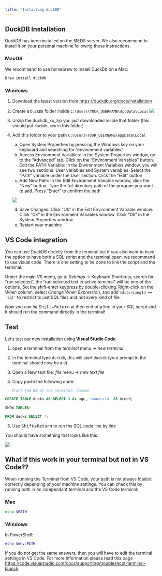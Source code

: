```yaml
---
title: "Installing duckDB"
---
```


## DuckDB Installation

DuckDB has been installed on the MEDS server. We also recommend to install it on your personal machine following those instructions.

### MacOS

We recommend to use homebrew to install DuckDb on a Mac:

```bash
brew install duckdb
```


### Windows

1.  Download the latest version from <https://duckdb.org/docs/installation/>

2.  Create a `DuckDB` folder inside `C:\Users\YOUR_USERNAME\AppData\Local` ![](img/duckdb-windows_folder.png)

3.  Unzip the duckdb_xx_zip you just downloaded inside that folder (this should put `duckdb.exe` in this folder)

4.  Add this folder to your path `C:\Users\YOUR_USERNAME\AppData\Local`

    a.  Open System Properties by pressing the Windows key on your keyboard and searching for "environment variables"
    b.  Access Environment Variables: In the System Properties window, go to the "Advanced" tab. Click on the "Environment Variables" button. Edit the PATH Variable: In the Environment Variables window, you will see two sections: User variables and System variables. Select the "Path" variable under the User section. Click the "Edit" button
    c.  Add New Path: In the Edit Environment Variable window, click the "New" button. Type the full directory path of the program you want to add. Press "Enter" to confirm the path. 
    
    ![](img/duckdb-windows_path.png)
    
    d.  Save Changes: Click "Ok" in the Edit Environment Variable window. Click "Ok" in the Environment Variables window. Click "Ok" in the System Properties window.
    e.  Restart your machine

## VS Code integration

You can use DuckDB directly from the terminal but if you also want to have the option to have both a SQL script and the terminal open, we recommend to use visual code. There is one setting to be done to link the script and the terminal:

Under the main VS menu, go to *Settings* -\> Keyboard Shortcuts, search for "run selected", the "run selected text in active terminal" will be one of the options. Set the shift-enter keypress by double-clicking. Right-click on the *When* column, select *Change When Expression*, and add `editorLangId == 'sql'` to restrict to just SQL files and not every kind of file.

*Now you can hit* <kbd>Shift</kbd>+<kbd>Return</kbd> at then end of a line in your SQL script and it should run the command directly in the terminal!

## Test

Let's test our new installation using **Visual Studio Code**:

1.  open a terminal from the *terminal* menu -\> *new terminal*

2.  In the terminal type `duckdb`, this will start `duckdb` (your prompt in the terminal should now be a `D`)

3.  Open a New text file: *file* menu -\> *new text file*

4.  Copy paste the following code:

``` sql
-- Start the DB at the terminal: duckdb

CREATE TABLE ducks AS SELECT 3 As age, 'mandarin' AS breed;

SHOW TABLES;

FROM ducks SELECT *;
```

5.  Use <kbd>Shift</kbd>+<kbd>Return</kbd> to run the SQL code line by line

You should have something that looks like this:

![](img/duckdb-vscode_test.png)


## What if this work in your terminal but not in VS Code??

When running the Terminal from VS Code, your path is not always loaded correctly depending of your machine settings. You can check this by running both in an independant terminal and the VS Code terminal:

### Mac

```bash
echo $PATH
```

### Windows

In PowerShell:


```powershell
echo $env:PATH
```

If you do not get the same answers, then you will have to edit the terminal settings in VS Code. For more information please read this page <https://code.visualstudio.com/docs/supporting/troubleshoot-terminal-launch>



